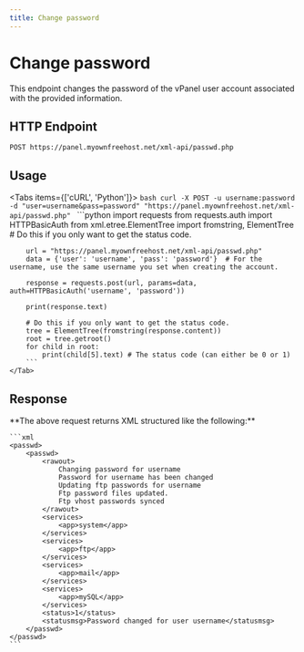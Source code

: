 ```yaml
---
title: Change password
---
```



# Change password
This endpoint changes the password of the vPanel user account associated with the provided information.


## HTTP Endpoint

`POST https://panel.myownfreehost.net/xml-api/passwd.php`

## Usage

<Tabs items={['cURL', 'Python']}>
    <Tab>
        ```bash
        curl -X POST -u username:password -d "user=username&pass=password" "https://panel.myownfreehost.net/xml-api/passwd.php"
        ```
    </Tab>
    <Tab>
        ```python
        import requests
        from requests.auth import HTTPBasicAuth
        from xml.etree.ElementTree import fromstring, ElementTree # Do this if you only want to get the status code.

        url = "https://panel.myownfreehost.net/xml-api/passwd.php"
        data = {'user': 'username', 'pass': 'password'}  # For the username, use the same username you set when creating the account.

        response = requests.post(url, params=data, auth=HTTPBasicAuth('username', 'password'))

        print(response.text)

        # Do this if you only want to get the status code.
        tree = ElementTree(fromstring(response.content))
        root = tree.getroot()
        for child in root:
            print(child[5].text) # The status code (can either be 0 or 1)
        ```
    </Tab>
</Tabs>

## Response

<Callout emoji="💡">
    **The above request returns XML structured like the following:**

    ```xml
    <passwd>
        <passwd>
            <rawout>
                Changing password for username
                Password for username has been changed
                Updating ftp passwords for username
                Ftp password files updated.
                Ftp vhost passwords synced
            </rawout>
            <services>
                <app>system</app>
            </services>
            <services>
                <app>ftp</app>
            </services>
            <services>
                <app>mail</app>
            </services>
            <services>
                <app>mySQL</app>
            </services>
            <status>1</status>
            <statusmsg>Password changed for user username</statusmsg>
        </passwd>
    </passwd>
    ```
</Callout>
